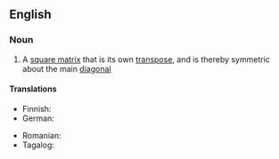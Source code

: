 ==English==

===Noun===
{{wikipedia}}
{{en-noun|+|symmetric matrices}}

# {{lb|en|mathematics}} A [[square matrix]] that is its own [[transpose]], and is thereby symmetric about the main [[diagonal]]

====Translations====
{{trans-top-also|a square matrix that is its own transpose, and is thereby symmetric about the main diagonal}}
* Finnish: {{t|fi|symmetrinen matriisi}}
* German: {{t|de|symmetrische Matrix|f}}
{{trans-mid}}
* Romanian: {{t|ro|matrice simetrică|f}}
* Tagalog: {{t|tl|parianyuing baskagan}}
{{trans-bottom}}